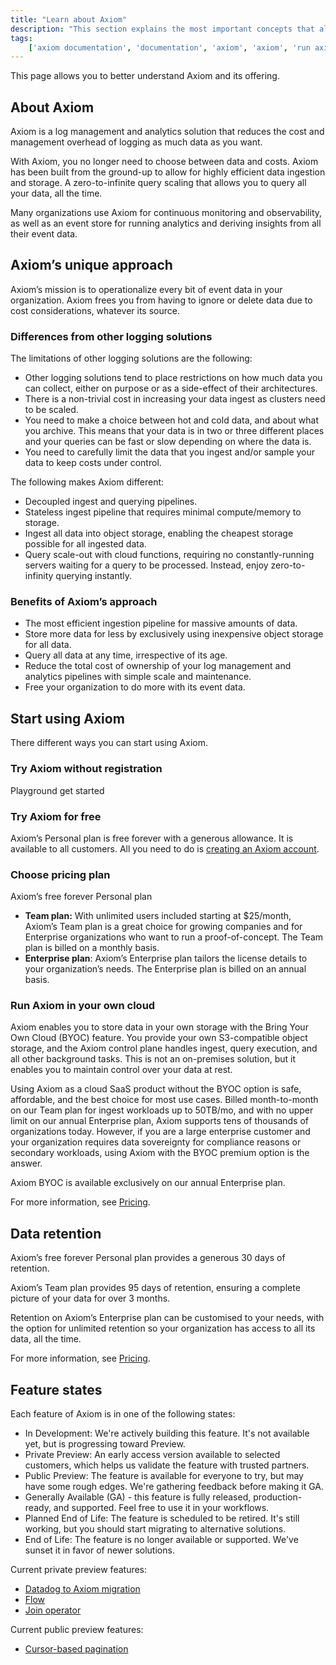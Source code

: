 ```yaml
---
title: "Learn about Axiom"
description: "This section explains the most important concepts that allow you to gain a deep unstanding of Axiom."
tags:
    ['axiom documentation', 'documentation', 'axiom', 'axiom', 'run axiom', 'retain data', 'faq', 'frequently asked questions']
---
```


This page allows you to better understand Axiom and its offering.

## About Axiom

Axiom is a log management and analytics solution that reduces the cost and management overhead of logging as much data as you want.

With Axiom, you no longer need to choose between data and costs. Axiom has been built from the ground-up to allow for highly efficient data ingestion and storage. A zero-to-infinite query scaling that allows you to query all your data, all the time.

Many organizations use Axiom for continuous monitoring and observability, as well as an event store for running analytics and deriving insights from all their event data.

## Axiom’s unique approach

Axiom’s mission is to operationalize every bit of event data in your organization. Axiom frees you from having to ignore or delete data due to cost considerations, whatever its source.

### Differences from other logging solutions

The limitations of other logging solutions are the following:

- Other logging solutions tend to place restrictions on how much data you can collect, either on purpose or as a side-effect of their architectures.
- There is a non-trivial cost in increasing your data ingest as clusters need to be scaled.
- You need to make a choice between hot and cold data, and about what you archive. This means that your data is in two or three different places and your queries can be fast or slow depending on where the data is.
- You need to carefully limit the data that you ingest and/or sample your data to keep costs under control.

The following makes Axiom different:

- Decoupled ingest and querying pipelines.
- Stateless ingest pipeline that requires minimal compute/memory to storage.
- Ingest all data into object storage, enabling the cheapest storage possible for all ingested data.
- Query scale-out with cloud functions, requiring no constantly-running servers waiting for a query to be processed. Instead, enjoy zero-to-infinity querying instantly.

### Benefits of Axiom’s approach

- The most efficient ingestion pipeline for massive amounts of data.
- Store more data for less by exclusively using inexpensive object storage for all data.
- Query all data at any time, irrespective of its age.
- Reduce the total cost of ownership of your log management and analytics pipelines with simple scale and maintenance.
- Free your organization to do more with its event data.

## Start using Axiom

There different ways you can start using Axiom.

### Try Axiom without registration

Playground
get started

### Try Axiom for free

Axiom’s Personal plan is free forever with a generous allowance. It is available to all customers. All you need to do is [creating an Axiom account](https://app.axiom.co/register).

### Choose pricing plan

Axiom’s free forever Personal plan

- **Team plan:** With unlimited users included starting at $25/month, Axiom’s Team plan is a great choice for growing companies and for Enterprise organizations who want to run a proof-of-concept. The Team plan is billed on a monthly basis.
- **Enterprise plan**: Axiom’s Enterprise plan tailors the license details to your organization’s needs. The Enterprise plan is billed on an annual basis.

### Run Axiom in your own cloud

Axiom enables you to store data in your own storage with the Bring Your Own Cloud (BYOC) feature. You provide your own S3-compatible object storage, and the Axiom control plane handles ingest, query execution, and all other background tasks. This is not an on-premises solution, but it enables you to maintain control over your data at rest.

Using Axiom as a cloud SaaS product without the BYOC option is safe, affordable, and the best choice for most use cases. Billed month-to-month on our Team plan for ingest workloads up to 50TB/mo, and with no upper limit on our annual Enterprise plan, Axiom supports tens of thousands of organizations today. However, if you are a large enterprise customer and your organization requires data sovereignty for compliance reasons or secondary workloads, using Axiom with the BYOC premium option is the answer.

Axiom BYOC is available exclusively on our annual Enterprise plan.

For more information, see [Pricing](https://axiom.co/pricing).

## Data retention

Axiom’s free forever Personal plan provides a generous 30 days of retention.

Axiom’s Team plan provides 95 days of retention, ensuring a complete picture of your data for over 3 months.

Retention on Axiom’s Enterprise plan can be customised to your needs, with the option for unlimited retention so your organization has access to all its data, all the time.

For more information, see [Pricing](https://axiom.co/pricing).

## Feature states

Each feature of Axiom is in one of the following states:

- In Development: We're actively building this feature. It's not available yet, but is progressing toward Preview.
- Private Preview: An early access version available to selected customers, which helps us validate the feature with trusted partners.
- Public Preview: The feature is available for everyone to try, but may have some rough edges. We're gathering feedback before making it GA.
- Generally Available (GA) - this feature is fully released, production-ready, and supported. Feel free to use it in your workflows.
- Planned End of Life: The feature is scheduled to be retired. It's still working, but you should start migrating to alternative solutions.
- End of Life: The feature is no longer available or supported. We've sunset it in favor of newer solutions.

Current private preview features:

- [Datadog to Axiom migration](/send-data/datadog)
- [Flow](/process-data/introduction)
- [Join operator](/apl/tabular-operators/join-operator)

Current public preview features:
- [Cursor-based pagination](/restapi/pagination)